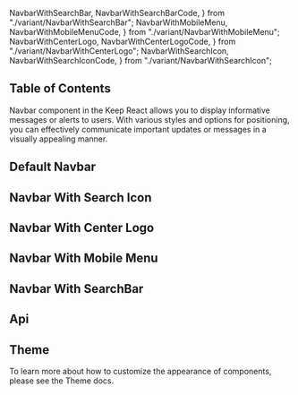   NavbarWithSearchBar,
  NavbarWithSearchBarCode,
} from "./variant/NavbarWithSearchBar";
  NavbarWithMobileMenu,
  NavbarWithMobileMenuCode,
} from "./variant/NavbarWithMobileMenu";
  NavbarWithCenterLogo,
  NavbarWithCenterLogoCode,
} from "./variant/NavbarWithCenterLogo";
  NavbarWithSearchIcon,
  NavbarWithSearchIconCode,
} from "./variant/NavbarWithSearchIcon";


## Table of Contents

Navbar component in the Keep React allows you to display informative messages or alerts to users. With various styles and options for positioning, you can effectively communicate important updates or messages in a visually appealing manner.

## Default Navbar

<CodePreview github="Navbar" code={DefaultNavbarCode}>
  <DefaultNavbar />
</CodePreview>

## Navbar With Search Icon

<CodePreview github="Navbar" code={NavbarWithSearchIconCode}>
  <NavbarWithSearchIcon />
</CodePreview>

## Navbar With Center Logo

<CodePreview github="Navbar" code={NavbarWithCenterLogoCode}>
  <NavbarWithCenterLogo />
</CodePreview>

## Navbar With Mobile Menu

<CodePreview github="Navbar" code={NavbarWithMobileMenuCode}>
  <NavbarWithMobileMenu />
</CodePreview>

## Navbar With SearchBar

<CodePreview github="Navbar" code={NavbarWithSearchBarCode}>
  <NavbarWithSearchBar />
</CodePreview>

## Api

<ComponentApi data={NavbarApiData} />

## Theme

To learn more about how to customize the appearance of components, please see the Theme docs.

<CssThemePreview code={useTheme().theme.navbar} />
